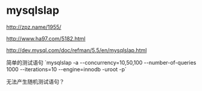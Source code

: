 = mysqlslap =
[[http://zpz.name/1955/]]

[[http://www.ha97.com/5182.html]]

[[http://dev.mysql.com/doc/refman/5.5/en/mysqlslap.html]]

简单的测试语句
`mysqlslap -a --concurrency=10,50,100 --number-of-queries 1000 --iterations=10 --engine=innodb -uroot -p`  

无法产生随机测试语句？

